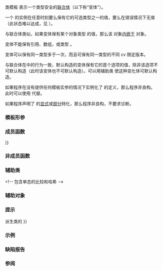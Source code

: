 {{cpp/title|variant}}
{{cpp/utility/variant/navbar}}
{{ddcl|header=variant|since=c++17|
template&lt; class... Types &gt;
class variant;
}}

类模板 {{tt|std::variant}} 表示一个类型安全的[[cpp/language/union|联合体]]（以下称“变体”）。

一个 {{tt|variant}} 的实例在任意时刻要么保有它的可选类型之一的值，要么在错误情况下无值（此状态难以达成，见 {{ltt|cpp/utility/variant/valueless_by_exception}}）。

与联合体类似，如果变体保有某个对象类型 {{tt|T}} 的值，那么该 {{tt|T}} 对象[[cpp/language/object#地址|内嵌于]] {{tt|variant}} 对象。

变体不能保有引用、数组，或类型 {{c/core|void}}。

变体可以保有同一类型多于一次，而且可保有同一类型的不同 cv 限定版本。

与联合体在{{lt|cpp/language/aggregate initialization|聚合初始化}}中的行为一致，默认构造的变体保有它的首个选项的值，除非该选项不可默认构造（此时该变体也不可默认构造）。可以用辅助类 {{ltt std|cpp/utility/variant/monostate}} 使这种变化体可默认构造。

如果程序在没有提供任何模板实参的情况下实例化了 {{tt|std::variant}} 的定义，那么程序非良构。此时可以使用 {{c/core|std::variant&lt;std::monostate&gt;}} 代替。

如果程序声明了 {{tt|std::variant}} 的[[cpp/language/template specialization|显式]]或[[cpp/language/partial specialization|部分]]特化，那么程序非良构，不要求诊断。

===模板形参===
{{par begin}}
{{par|Types|可在此变体中存储的类型。所有类型必须都满足{{named req|Destructible}}的要求（特别是不允许数组类型和非对象类型）。}}
{{par end}}

===成员函数===
{{dsc begin}}
{{dsc inc|cpp/utility/variant/dsc constructor}}
{{dsc inc|cpp/utility/variant/dsc destructor}}
{{dsc inc|cpp/utility/variant/dsc operator{{=}}}}

{{dsc h2|观察器}}
{{dsc inc|cpp/utility/variant/dsc index}}
{{dsc inc|cpp/utility/variant/dsc valueless_by_exception}}

{{dsc h2|修改器}}
{{dsc inc|cpp/utility/variant/dsc emplace}}
{{dsc inc|cpp/utility/variant/dsc swap}}

{{dsc h2|观览}}
{{dsc inc|cpp/utility/variant/dsc visit}}
{{dsc end}}

===非成员函数===
{{dsc begin}}
{{dsc inc|cpp/utility/variant/dsc visit2}}
{{dsc inc|cpp/utility/variant/dsc holds_alternative}}
{{dsc inc|cpp/utility/variant/dsc get}}
{{dsc inc|cpp/utility/variant/dsc get_if}}
{{dsc inc|cpp/utility/variant/dsc operator_cmp}}
{{dsc inc|cpp/utility/variant/dsc swap2}}
{{dsc end}}

===辅助类===
{{dsc begin}}
{{dsc inc|cpp/utility/variant/dsc monostate}}&lt;!-- 包含单态的比较和哈希 --&gt;
{{dsc inc|cpp/utility/variant/dsc bad_variant_access}}
{{dsc inc|cpp/utility/variant/dsc variant_size}}
{{dsc inc|cpp/utility/variant/dsc variant_alternative}}
{{dsc inc|cpp/utility/variant/dsc hash}}
{{dsc end}}

===辅助对象===
{{dsc begin}}
{{dsc inc|cpp/utility/variant/dsc variant_npos}}
{{dsc end}}

===提示===
{{ftm begin|core=1|std=1|comment=1}}
{{ftm|std=C++17|value=201606L|__cpp_lib_variant|rowspan="4"|{{tt|std::variant}}: 类型安全的联合体}}
{{ftm|std=C++23|dr=17|value=202102L|-|用于 {{tt|std::variant}}}} 派生类的 {{lc|std::visit}}}}
{{ftm|std=C++23|dr=20|value=202106L|-|完全 {{tt|constexpr}} 的 {{tt|std::variant}}}}
{{ftm|std=C++26|-|value=202306L|{{rlt|visit2|visit}} 成员}}
{{ftm end}}

===示例===
{{example
|code=
#include &lt;cassert&gt;
#include &lt;iostream&gt;
#include &lt;string&gt;
#include &lt;variant&gt;

int main()
{
    std::variant&lt;int, float&gt; v, w;
    v = 42; // v 含 int
    int i = std::get&lt;int&gt;(v);
    assert(42 == i); // 成功
    w = std::get&lt;int&gt;(v);
    w = std::get&lt;0&gt;(v); // 与前一行效果相同
    w = v; // 与前一行效果相同
    
//  std::get&lt;double&gt;(v); // 错误：[int, float] 中无 double
//  std::get&lt;3&gt;(v);      // 错误：有效索引值为 0 与 1
    
    try
    {
        std::get&lt;float&gt;(w); // w 含 int 而非 float：会抛出异常
    }
    catch (const std::bad_variant_access&amp; ex)
    {
        std::cout &lt;&lt; ex.what() &lt;&lt; '\n';
    }
    
    using namespace std::literals;
    
    std::variant&lt;std::string&gt; x("abc");
    // 转换构造函数在无歧义时起作用
    x = "def"; // 转换赋值在无歧义时亦起作用
    
    std::variant&lt;std::string, void const*&gt; y("abc");
    // 传递 char const* 时转换成 void const*
    assert(std::holds_alternative&lt;void const*&gt;(y)); // 成功
    y = "xyz"s;
    assert(std::holds_alternative&lt;std::string&gt;(y)); // 成功
}
|p=true
|output=
std::get: wrong index for variant
}}

===缺陷报告===
{{dr list begin}}
{{dr list item|wg=lwg|dr=2901|std=C++17|before=提供 {{lc|std::uses_allocator}} 的特化，但 {{tt|variant}} 不能正确支持分配器|after=移除该特化}}
{{dr list item|wg=lwg|dr=3990|std=C++17|before=程序可以声明 {{tt|std::variant}} 的显式或部分特化|after=此时程序非良构（不要求诊断）}}
{{dr list item|wg=lwg|dr=4141|std=C++17|before=对存储分配的要求难以理解|after=包含的对象必须内嵌于 {{tt|variant}} 对象}}
{{dr list end}}

===参阅===
{{dsc begin}}
{{dsc inc|cpp/utility/dsc in_place}}
{{dsc inc|cpp/utility/dsc optional}}
{{dsc inc|cpp/utility/dsc any}}
{{dsc end}}

{{langlinks|en|es|ja|ru}}